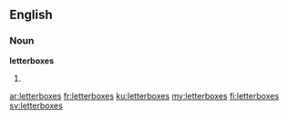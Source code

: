 ==English==

===Noun===
'''letterboxes'''

# {{plural of|[[letterbox]]}}

[[ar:letterboxes]]
[[fr:letterboxes]]
[[ku:letterboxes]]
[[my:letterboxes]]
[[fi:letterboxes]]
[[sv:letterboxes]]